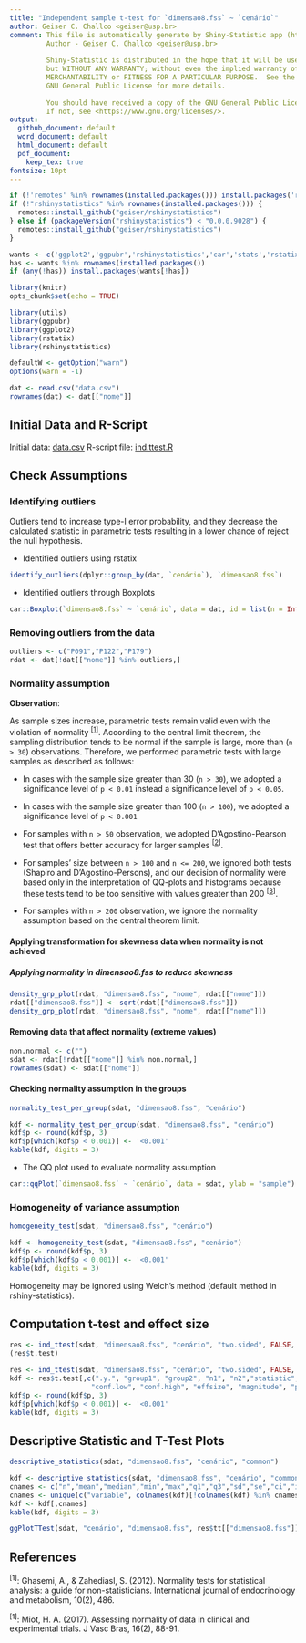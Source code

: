 ```yaml
---
title: "Independent sample t-test for `dimensao8.fss` ~ `cenário`"
author: Geiser C. Challco <geiser@usp.br>
comment: This file is automatically generate by Shiny-Statistic app (https://statistic.geiser.tech/)
         Author - Geiser C. Challco <geiser@usp.br>
         
         Shiny-Statistic is distributed in the hope that it will be useful,
         but WITHOUT ANY WARRANTY; without even the implied warranty of
         MERCHANTABILITY or FITNESS FOR A PARTICULAR PURPOSE.  See the
         GNU General Public License for more details.
         
         You should have received a copy of the GNU General Public License.
         If not, see <https://www.gnu.org/licenses/>.
output:
  github_document: default
  word_document: default
  html_document: default
  pdf_document:
    keep_tex: true
fontsize: 10pt
---
```


```r
if (!'remotes' %in% rownames(installed.packages())) install.packages('remotes')
if (!"rshinystatistics" %in% rownames(installed.packages())) {
  remotes::install_github("geiser/rshinystatistics")
} else if (packageVersion("rshinystatistics") < "0.0.0.9028") {
  remotes::install_github("geiser/rshinystatistics")
}

wants <- c('ggplot2','ggpubr','rshinystatistics','car','stats','rstatix','utils','dplyr','knitr')
has <- wants %in% rownames(installed.packages())
if (any(!has)) install.packages(wants[!has])

library(knitr)
opts_chunk$set(echo = TRUE)

library(utils)
library(ggpubr)
library(ggplot2)
library(rstatix)
library(rshinystatistics)

defaultW <- getOption("warn")
options(warn = -1)

dat <- read.csv("data.csv")
rownames(dat) <- dat[["nome"]]
```

## Initial Data  and R-Script

Initial data: [data.csv](data.csv)
R-script file: [ind.ttest.R](ind.ttest.R)

## Check Assumptions

### Identifying outliers

Outliers tend to increase type-I error probability, and they decrease the calculated statistic in parametric tests resulting in a lower chance of reject the null hypothesis.

* Identified outliers using rstatix

```r
identify_outliers(dplyr::group_by(dat, `cenário`), `dimensao8.fss`)
```

* Identified outliers through Boxplots

```r
car::Boxplot(`dimensao8.fss` ~ `cenário`, data = dat, id = list(n = Inf))
```


### Removing outliers from the data

```r
outliers <- c("P091","P122","P179")
rdat <- dat[!dat[["nome"]] %in% outliers,]
```

### Normality assumption

**Observation**:

As sample sizes increase, parametric tests remain valid even with the violation of normality <sup>[[1](#references)]</sup>.
According to the central limit theorem, the sampling distribution tends to be normal if the sample is large, more than (`n > 30`) observations. Therefore, we performed parametric tests with large samples as described as follows: 

- In cases with the sample size greater than 30 (`n > 30`), we adopted a significance level of `p < 0.01` instead a significance level of `p < 0.05`.

- In cases with the sample size greater than 100 (`n > 100`), we adopted a significance level of `p < 0.001`

- For samples with `n > 50` observation, we adopted D'Agostino-Pearson test that offers better accuracy for larger samples <sup>[[2](#references)]</sup>.

- For samples' size between `n > 100` and `n <= 200`, we ignored both tests (Shapiro and D'Agostino-Persons), and our decision of normality were based only in the interpretation of QQ-plots and histograms because these tests tend to be too sensitive with values greater than 200 <sup>[[3](#references)]</sup>.

- For samples with `n > 200` observation, we ignore the normality assumption based on the central theorem limit.

#### Applying transformation for skewness data when normality is not achieved


##### Applying normality in dimensao8.fss to reduce skewness
```r
density_grp_plot(rdat, "dimensao8.fss", "nome", rdat[["nome"]])
rdat[["dimensao8.fss"]] <- sqrt(rdat[["dimensao8.fss"]])
density_grp_plot(rdat, "dimensao8.fss", "nome", rdat[["nome"]])
```



#### Removing data that affect normality (extreme values)

```r
non.normal <- c("")
sdat <- rdat[!rdat[["nome"]] %in% non.normal,]
rownames(sdat) <- sdat[["nome"]]
```

#### Checking normality assumption in the groups

```r
normality_test_per_group(sdat, "dimensao8.fss", "cenário")
```

```r
kdf <- normality_test_per_group(sdat, "dimensao8.fss", "cenário")
kdf$p <- round(kdf$p, 3)
kdf$p[which(kdf$p < 0.001)] <- '<0.001'
kable(kdf, digits = 3)
```


* The QQ plot used to evaluate normality assumption

```r
car::qqPlot(`dimensao8.fss` ~ `cenário`, data = sdat, ylab = "sample")
```

### Homogeneity of variance assumption

```r
homogeneity_test(sdat, "dimensao8.fss", "cenário")
```

```r
kdf <- homogeneity_test(sdat, "dimensao8.fss", "cenário")
kdf$p <- round(kdf$p, 3)
kdf$p[which(kdf$p < 0.001)] <- '<0.001'
kable(kdf, digits = 3)
```

Homogeneity may be ignored using Welch's method (default method in rshiny-statistics).


## Computation t-test and effect size

```r
res <- ind_ttest(sdat, "dimensao8.fss", "cenário", "two.sided", FALSE, FALSE, as.list=T)
(res$t.test)
```

```r
res <- ind_ttest(sdat, "dimensao8.fss", "cenário", "two.sided", FALSE, FALSE, as.list=T)
kdf <- res$t.test[,c(".y.", "group1", "group2", "n1", "n2","statistic", "df", "p", "estimate",
                    "conf.low", "conf.high", "effsize", "magnitude", "p.signif")]
kdf$p <- round(kdf$p, 3)
kdf$p[which(kdf$p < 0.001)] <- '<0.001'
kable(kdf, digits = 3)
```

## Descriptive Statistic and T-Test Plots 

```r
descriptive_statistics(sdat, "dimensao8.fss", "cenário", "common")
```

```r
kdf <- descriptive_statistics(sdat, "dimensao8.fss", "cenário", "common")
cnames <- c("n","mean","median","min","max","q1","q3","sd","se","ci","iqr","mad")
cnames <- unique(c("variable", colnames(kdf)[!colnames(kdf) %in% cnames], "n", "mean", "median","sd","se","ci"))
kdf <- kdf[,cnames]
kable(kdf, digits = 3)
```


```r
ggPlotTTest(sdat, "cenário", "dimensao8.fss", res$tt[["dimensao8.fss"]], c("jitter"), font.label.size=10)
```

## References

<sup>[1]</sup>: Ghasemi, A., & Zahediasl, S. (2012). Normality tests for statistical analysis: a guide for non-statisticians. International journal of endocrinology and metabolism, 10(2), 486.

<sup>[1]</sup>: Miot, H. A. (2017). Assessing normality of data in clinical and experimental trials. J Vasc Bras, 16(2), 88-91.